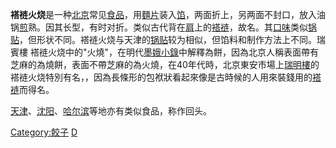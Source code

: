 {{unreferenced|time=2015-07-15T01:33:54+00:00}}
'''褡裢火烧'''是一种[[北京|北京]]常见[[食品|食品]]，用[[麵片|麵片]]装入[[馅|馅]]，两面折上，另两面不封口，放入油锅[[煎|煎]]熟。因其长型，有时对折。类似古代背在[[肩|肩]]上的[[褡裢|褡裢]]，故名。其[[口味|口味]]类似[[锅贴|锅贴]]，但形状不同。褡裢火烧与天津的[[锅贴|锅贴]]较为相似，但馅料和制作方法上不同。瑞賓樓
褡裢火烧中的"火燒"，在明代[[墨娥小錄|墨娥小錄]]中解釋為餅，因為北京人稱表面帶有芝麻的為燒餅，表面不帶芝麻的為火燒，在40年代時，北京東安市場上[[瑞賓樓|瑞明樓]]的褡裢火烧特別有名，，因為長條形的包袱狀看起來像是古時候的人用來裝錢用的[[褡裢|褡裢]]而得名。

[[天津|天津]]、[[沈阳|沈阳]]、[[哈尔滨|哈尔滨]]等地亦有类似食品，称作回头。


{{Food-stub}}

{{老北京城}}

[[Category:餃子|Category:餃子]]
[[Category:京津小吃|D]]